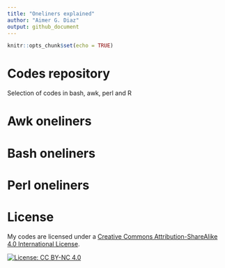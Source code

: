```yaml
---
title: "Oneliners explained"
author: "Aimer G. Diaz"
output: github_document
---
```

<!---
Sintaxis propia de github markdown https://github.com/adam-p/markdown-here/wiki/Markdown-Cheatsheet--->

```r
knitr::opts_chunk$set(echo = TRUE)
```
# Codes repository

Selection of codes in bash, awk, perl and R

# Awk oneliners 




# Bash oneliners




# Perl oneliners 

# License 

My codes are licensed under a [Creative Commons Attribution-ShareAlike 4.0 International License](https://creativecommons.org/licenses/by-nc/4.0/).

[![License: CC BY-NC 4.0](https://licensebuttons.net/l/by-nc/4.0/80x15.png)](https://creativecommons.org/licenses/by-nc/4.0/)